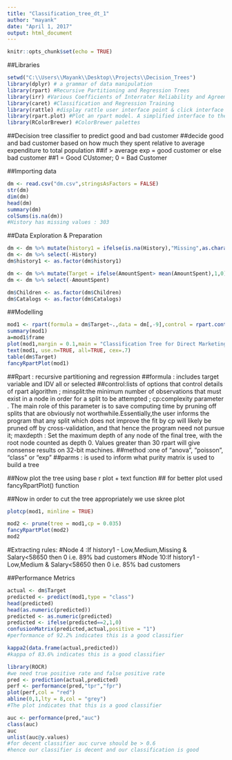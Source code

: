 ```yaml
---
title: "Classification_tree_dt_1"
author: "mayank"
date: "April 1, 2017"
output: html_document
---
```


```r
knitr::opts_chunk$set(echo = TRUE)
```



##Libraries
```r
setwd("C:\\Users\\Mayank\\Desktop\\Projects\\Decision_Trees")
library(dplyr) # a grammar of data manipulation
library(rpart) #Recursive Partitioning and Regression Trees
library(irr) #Various Coefficients of Interrater Reliability and Agreement
library(caret) #Classification and Regression Training
library(rattle) #display rattle user interface point & click interface
library(rpart.plot) #Plot an rpart model. A simplified interface to the prp function.
library(RColorBrewer) #ColorBrewer palettes
```

##Decision tree classifier to predict good and bad customer
##decide good and bad customer based on how much they spent relative to average expenditure to total population
##if > average exp = good customer or else bad customer 
##1  = Good CUstomer; 0 = Bad Customer


##Importing data
```r
dm <- read.csv("dm.csv",stringsAsFactors = FALSE)
str(dm)
dim(dm)
head(dm)
summary(dm)
colSums(is.na(dm))
#History has missing values : 303
```
##Data Exploration & Preparation
```r
dm <- dm %>% mutate(history1 = ifelse(is.na(History),"Missing",as.character(History)))
dm <- dm %>% select(-History)
dm$history1 <- as.factor(dm$history1)
```

```r
dm <- dm %>% mutate(Target = ifelse(AmountSpent> mean(AmountSpent),1,0))
dm <- dm %>% select(-AmountSpent)
```

```r
dm$Children <- as.factor(dm$Children)
dm$Catalogs <- as.factor(dm$Catalogs)

```

##Modelling
```r
mod1 <- rpart(formula = dm$Target~.,data = dm[,-9],control = rpart.control(minsplit = 2,cp = 0.002,maxdepth = 7),method = "class",parms = list(split = "gini") )
summary(mod1)
a=mod1$frame
plot(mod1,margin = 0.1,main = "Classification Tree for Direct Marketing")
text(mod1, use.n=TRUE, all=TRUE, cex=.7)
table(dm$Target)
fancyRpartPlot(mod1)


```

##Rpart : recursive partitioning and regression
##formula : includes target variable and IDV all or selected
##control:lists of options that control details of rpart algorithm ; minsplit:the minimum number of observations that must exist in a node in order for a split to be attempted ; cp:complexity parameter . The main role of this parameter is to save computing time by pruning off splits that are obviously not worthwhile.Essentially,the user informs the program that any split which does not improve the fit by cp will likely be pruned off by cross-validation, and that hence the program need not pursue it; maxdepth : Set the maximum depth of any node of the final tree, with the root node counted as depth 0. Values greater than 30 rpart will give nonsense results on 32-bit machines.
##method	:one of "anova", "poisson", "class" or "exp"
##parms : is used to inform what purity matrix is used to build a tree


##Now plot the tree using base r plot + text function
## for better plot used fancyRpartPlot() function

##Now in order to cut the tree appropriately we use skree plot

```r
plotcp(mod1, minline = TRUE)
```

```r
mod2 <- prune(tree = mod1,cp = 0.035)
fancyRpartPlot(mod2)
mod2
```
#Extracting rules:
#Node 4 :If history1 - Low,Medium,Missing & Salary<58650 then 0 i.e. 89% bad customers
#Node 10:If history1 - Low,Medium & Salary<58650 then 0 i.e. 85% bad customers





##Performance Metrics
```r
actual <- dm$Target
predicted <- predict(mod1,type = "class")
head(predicted)
head(as.numeric(predicted))
predicted <- as.numeric(predicted)
predicted <- ifelse(predicted==2,1,0)
confusionMatrix(predicted,actual,positive = "1")
#performance of 92.2% indicates this is a good classifier
```
```r
kappa2(data.frame(actual,predicted))
#kappa of 83.6% indicates this is a good classifier
```
```r
library(ROCR)
#we need true positive rate and false positive rate
pred <- prediction(actual,predicted)
perf <- performance(pred,"tpr","fpr")
plot(perf,col = "red")
abline(0,1,lty = 8,col = "grey")
#The plot indicates that this is a good classifier
```
```r
auc <- performance(pred,"auc")
class(auc)
auc
unlist(auc@y.values)
#for decent classifier auc curve should be > 0.6
#hence our classifier is decent and our classification is good
```


